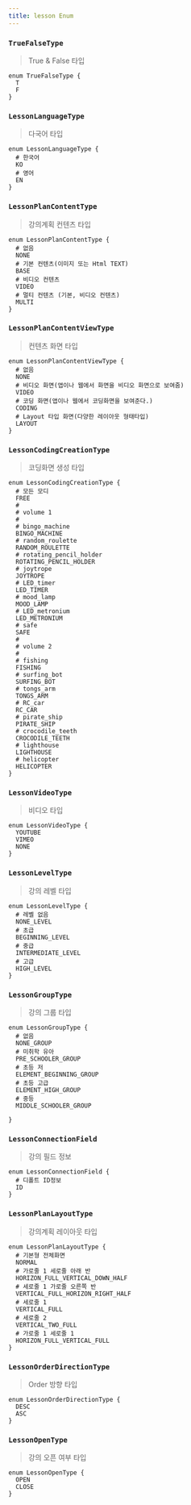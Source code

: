 ```yaml
---
title: lesson Enum
---
```



### `TrueFalseType`
> True & False 타입

```js:title=TrueFalseType
enum TrueFalseType {
  T
  F
}
```

### `LessonLanguageType`
> 다국어 타입 

```js:title=LessonLanguageType
enum LessonLanguageType {
  # 한국어
  KO
  # 영어
  EN
}
```

### `LessonPlanContentType`
> 강의계획 컨텐츠 타입 

```js:title=LessonPlanContentType
enum LessonPlanContentType {
  # 없음
  NONE
  # 기본 컨텐츠(이미지 또는 Html TEXT)
  BASE
  # 비디오 컨텐츠 
  VIDEO
  # 멀티 컨텐츠 (기본, 비디오 컨텐츠)
  MULTI
}
```

### `LessonPlanContentViewType`
> 컨텐츠 화면 타입

```js:title=LessonPlanContentViewType
enum LessonPlanContentViewType {
  # 없음
  NONE
  # 비디오 화면(앱이나 웹에서 화면을 비디오 화면으로 보여줌)
  VIDEO
  # 코딩 화면(앱이나 웹에서 코딩화면을 보여준다.)
  CODING
  # Layout 타입 화면(다양한 레이아웃 형태타입)
  LAYOUT
}
```


### `LessonCodingCreationType`
> 코딩화면 생성 타입

```js:title=LessonCodingCreationType
enum LessonCodingCreationType {
  # 모든 모디
  FREE
  # 
  # volume 1 
  # 
  # bingo_machine
  BINGO_MACHINE 
  # random_roulette
  RANDOM_ROULETTE
  # rotating_pencil_holder
  ROTATING_PENCIL_HOLDER
  # joytrope
  JOYTROPE
  # LED_timer
  LED_TIMER
  # mood_lamp
  MOOD_LAMP 
  # LED_metronium
  LED_METRONIUM 
  # safe
  SAFE
  # 
  # volume 2
  #  
  # fishing
  FISHING
  # surfing_bot
  SURFING_BOT 
  # tongs_arm 
  TONGS_ARM
  # RC_car
  RC_CAR
  # pirate_ship
  PIRATE_SHIP
  # crocodile_teeth
  CROCODILE_TEETH 
  # lighthouse
  LIGHTHOUSE
  # helicopter
  HELICOPTER
}
```


### `LessonVideoType`
> 비디오 타입

```js:title=LessonVideoType
enum LessonVideoType {
  YOUTUBE
  VIMEO
  NONE
}
```

### `LessonLevelType`
> 강의 레벨 타입

```js:title=LessonLevelType
enum LessonLevelType {
  # 레벨 없음
  NONE_LEVEL
  # 초급
  BEGINNING_LEVEL
  # 중급
  INTERMEDIATE_LEVEL
  # 고급
  HIGH_LEVEL
}
```

### `LessonGroupType`
> 강의 그룹 타입

```js:title=LessonGroupType
enum LessonGroupType {
  # 없음
  NONE_GROUP
  # 미취학 유아
  PRE_SCHOOLER_GROUP
  # 초등 저
  ELEMENT_BEGINNING_GROUP
  # 초등 고급
  ELEMENT_HIGH_GROUP
  # 중등
  MIDDLE_SCHOOLER_GROUP
  
}
```


### `LessonConnectionField`
> 강의 필드 정보

```js:title=LessonConnectionField
enum LessonConnectionField {
  # 디폴트 ID정보 
  ID
}
```

### `LessonPlanLayoutType`
> 강의계획 레이아웃 타입

```js:title=LessonPlanLayoutType
enum LessonPlanLayoutType {
  # 기본형 전체화면
  NORMAL
  # 가로줄 1 세로줄 아래 반 
  HORIZON_FULL_VERTICAL_DOWN_HALF
  # 세로줄 1 가로줄 오른쪽 반
  VERTICAL_FULL_HORIZON_RIGHT_HALF
  # 세로줄 1
  VERTICAL_FULL
  # 세로줄 2
  VERTICAL_TWO_FULL
  # 가로줄 1 세로줄 1 
  HORIZON_FULL_VERTICAL_FULL
}
```

### `LessonOrderDirectionType`
> Order 방향 타입

```js:title=LessonOrderDirectionType
enum LessonOrderDirectionType {
  DESC
  ASC
}
````


### `LessonOpenType`
> 강의 오픈 여부 타입

```js:title=LessonOpenType
enum LessonOpenType {
  OPEN
  CLOSE
}
````
